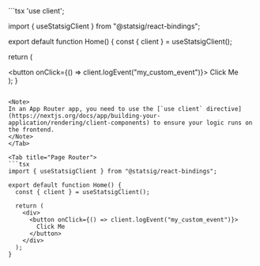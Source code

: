 <Tabs>
<Tab title="App Router">
```tsx
'use client';

import { useStatsigClient } from "@statsig/react-bindings";

export default function Home() {
  const { client } = useStatsigClient();

  return (
    <div>
      <button onClick={() => client.logEvent("my_custom_event")}>
        Click Me
      </button>
    </div>
  );
}
```

<Note>
In an App Router app, you need to use the [`use client` directive](https://nextjs.org/docs/app/building-your-application/rendering/client-components) to ensure your logic runs on the frontend.
</Note>
</Tab>

<Tab title="Page Router">
```tsx
import { useStatsigClient } from "@statsig/react-bindings";

export default function Home() {
  const { client } = useStatsigClient();

  return (
    <div>
      <button onClick={() => client.logEvent("my_custom_event")}>
        Click Me
      </button>
    </div>
  );
}
```
</Tab>
</Tabs>
